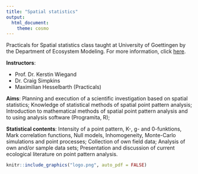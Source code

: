 ```yaml
---
title: "Spatial statistics"
output: 
  html_document:
    theme: cosmo
---
```


Practicals for Spatial statistics class taught at University of Goettingen by the Department of Ecosystem Modeling. For more information, click [here](https://ecampus.uni-goettingen.de/sb/rds?state=verpublish&status=init&vmfile=no&moduleCall=webInfo&publishConfFile=webInfo&publishSubDir=veranstaltung&veranstaltung.veranstid=231382).

**Instructors**: 

* Prof. Dr. Kerstin Wiegand
* Dr. Craig Simpkins
* Maximilian Hesselbarth (Practicals)

**Aims**:
Planning and execution of a scientific investigation based on spatial statistics; Knowledge of statistical methods of spatial point pattern analysis; Introduction to mathematical methods of spatial point pattern analysis and to using analysis software (Programita, R);

**Statistical contents**:
Intensity of a point pattern, K-, g- and 0-funktions, Mark correlation functions, Null models, Inhomogeneity, Monte-Carlo simulations and point processes; Collection of own field data; Analysis of own and/or sample data sets; Presentation and discussion of current ecological literature on point pattern analysis.

```r
knitr::include_graphics("logo.png", auto_pdf = FALSE)
```
